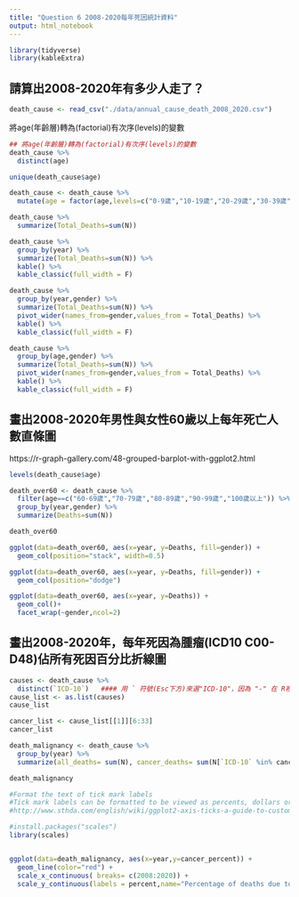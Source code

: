 ```yaml
---
title: "Question 6 2008-2020每年死因統計資料"
output: html_notebook
---
```


```r
library(tidyverse)
library(kableExtra)
```


## 請算出2008-2020年有多少人走了？

```r
death_cause <- read_csv("./data/annual_cause_death_2008_2020.csv")
```
將age(年齡層)轉為(factorial)有次序(levels)的變數

```r
## 將age(年齡層)轉為(factorial)有次序(levels)的變數
death_cause %>% 
  distinct(age)

```
```r
unique(death_cause$age)
```
```r
death_cause <- death_cause %>% 
  mutate(age = factor(age,levels=c("0-9歲","10-19歲","20-29歲","30-39歲","40-49歲","50-59歲","60-69歲","70-79歲","80-89歲","90-99歲","100歲以上")))
```
```r
death_cause %>% 
  summarize(Total_Deaths=sum(N))
```

```r
death_cause %>% 
  group_by(year) %>% 
  summarize(Total_Deaths=sum(N)) %>% 
  kable() %>% 
  kable_classic(full_width = F)
```
```r
death_cause %>% 
  group_by(year,gender) %>% 
  summarize(Total_Deaths=sum(N)) %>% 
  pivot_wider(names_from=gender,values_from = Total_Deaths) %>% 
  kable() %>% 
  kable_classic(full_width = F)
```
```r
death_cause %>% 
  group_by(age,gender) %>% 
  summarize(Total_Deaths=sum(N)) %>% 
  pivot_wider(names_from=gender,values_from = Total_Deaths) %>% 
  kable() %>% 
  kable_classic(full_width = F)
```


## 畫出2008-2020年男性與女性60歲以上每年死亡人數直條圖

https://r-graph-gallery.com/48-grouped-barplot-with-ggplot2.html

```r
levels(death_cause$age)
```

```r
death_over60 <- death_cause %>% 
  filter(age==c("60-69歲","70-79歲","80-89歲","90-99歲","100歲以上")) %>% 
  group_by(year,gender) %>% 
  summarize(Deaths=sum(N))
```
```r
death_over60
```
```r
ggplot(data=death_over60, aes(x=year, y=Deaths, fill=gender)) +
  geom_col(position="stack", width=0.5)
```
```r
ggplot(data=death_over60, aes(x=year, y=Deaths, fill=gender)) +
  geom_col(position="dodge")
```
```r
ggplot(data=death_over60, aes(x=year, y=Deaths)) +
  geom_col()+
  facet_wrap(~gender,ncol=2)
```

## 畫出2008-2020年，每年死因為腫瘤(ICD10 C00-D48)佔所有死因百分比折線圖

```r
causes <- death_cause %>% 
  distinct(`ICD-10`)   #### 用 ` 符號(Esc下方)來選"ICD-10"，因為 "-" 在 R裡面都是當成"減"，用一般的 ' " 單引號或雙引號會出問題
cause_list <- as.list(causes)
cause_list
```
```r
cancer_list <- cause_list[[1]][6:33]
cancer_list
```




```r
death_malignancy <- death_cause %>% 
  group_by(year) %>% 
  summarize(all_deaths= sum(N), cancer_deaths= sum(N[`ICD-10` %in% cancer_list]), cancer_percent = cancer_deaths/all_deaths)

death_malignancy
```


```r
#Format the text of tick mark labels
#Tick mark labels can be formatted to be viewed as percents, dollars or scientific notation. The package scales is required.
#http://www.sthda.com/english/wiki/ggplot2-axis-ticks-a-guide-to-customize-tick-marks-and-labels

#install.packages("scales")
library(scales)


ggplot(data=death_malignancy, aes(x=year,y=cancer_percent)) +
  geom_line(color="red") +
  scale_x_continuous( breaks= c(2008:2020)) +
  scale_y_continuous(labels = percent,name="Percentage of deaths due to cancer", limits=c(0,0.3))
```

